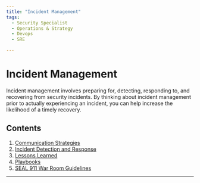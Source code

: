 ```yaml
---
title: "Incident Management"
tags:
  - Security Specialist
  - Operations & Strategy
  - Devops
  - SRE

---
```



<TagProvider>
<TagFilter />

# Incident Management

<TagList tags={frontmatter.tags} />
<AttributionList contributors={frontmatter.contributors} />

Incident management involves preparing for, detecting, responding to, and recovering from security incidents. By thinking about incident management prior to actually experiencing an incident, you can help increase the likelihood of a timely recovery.

## Contents

1. [Communication Strategies](/incident-management/communication-strategies)
2. [Incident Detection and Response](/incident-management/incident-detection-and-response)
3. [Lessons Learned](/incident-management/lessons-learned)
4. [Playbooks](/incident-management/playbooks/overview)
5. [SEAL 911 War Room Guidelines](/incident-management/playbooks/seal-911-war-room-guidelines)

---

</TagProvider>
<ContributeFooter />
